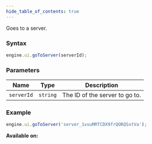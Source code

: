 ```yaml
---
hide_table_of_contents: true
---
```



Goes to a server.

### Syntax

```js
engine.ui.goToServer(serverId);
```

### Parameters

| Name       | Type     | Description                    |
| ---------- | -------- | ------------------------------ |
| `serverId` | `string` | The ID of the server to go to. |

### Example

```js
engine.ui.goToServer('server_1vuuMRTCDX9frQORQSxtVa');
```

**Available on:** <ClientTag />
